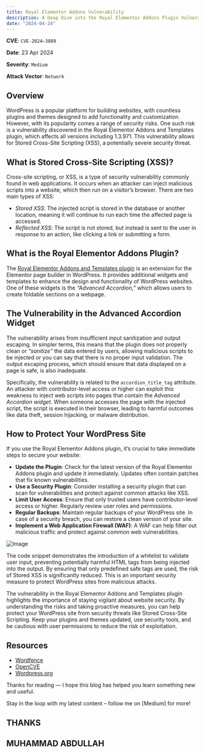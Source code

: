 ```yaml
---
title: Royal Elementor Addons Vulnerability
description: A Deep Dive into the Royal Elementor Addons Plugin Vulnerability and How to Protect Your WordPress Site.
date: "2024-04-24"
---
```


**CVE**: `CVE-2024–3889`

**Date**: 23 Apr 2024

**Severity**: `Medium`

**Attack Vector**: `Network`

## Overview

WordPress is a popular platform for building websites, with countless plugins and themes designed to add functionality and customization. However, with its popularity comes a range of security risks. One such risk is a vulnerability discovered in the Royal Elementor Addons and Templates plugin, which affects all versions including 1.3.971. This vulnerability allows for Stored Cross-Site Scripting (XSS), a potentially severe security threat.

## What is Stored Cross-Site Scripting (XSS)?

Cross-site scripting, or XSS, is a type of security vulnerability commonly found in web applications. It occurs when an attacker can inject malicious scripts into a website, which then run on a visitor’s browser. There are two main types of XSS:

- *Stored XSS*: The injected script is stored in the database or another location, meaning it will continue to run each time the affected page is accessed.
- *Reflected XSS*: The script is not stored, but instead is sent to the user in response to an action, like clicking a link or submitting a form.

## What is the Royal Elementor Addons Plugin?

The [Royal Elementor Addons and Templates plugin](https://wordpress.org/plugins/royal-elementor-addons) is an extension for the Elementor page builder in WordPress. It provides additional widgets and templates to enhance the design and functionality of WordPress websites. One of these widgets is the *“Advanced Accordion,”* which allows users to create foldable sections on a webpage.

## The Vulnerability in the Advanced Accordion Widget

The vulnerability arises from insufficient input sanitization and output escaping. In simpler terms, this means that the plugin does not properly clean or *“sanitize”* the data entered by users, allowing malicious scripts to be injected or you can say that there is no proper input validation. The output escaping process, which should ensure that data displayed on a page is safe, is also inadequate.

Specifically, the vulnerability is related to the `accordion_title_tag` attribute. An attacker with contributor-level access or higher can exploit this weakness to inject web scripts into pages that contain the *Advanced Accordion widget*. When someone accesses the page with the injected script, the script is executed in their browser, leading to harmful outcomes like data theft, session hijacking, or malware distribution.

## How to Protect Your WordPress Site

If you use the Royal Elementor Addons plugin, it’s crucial to take immediate steps to secure your website:

- **Update the Plugin**: Check for the latest version of the Royal Elementor Addons plugin and update it immediately. Updates often contain patches that fix known vulnerabilities.
- **Use a Security Plugin**: Consider installing a security plugin that can scan for vulnerabilities and protect against common attacks like XSS.
- **Limit User Access**: Ensure that only trusted users have contributor-level access or higher. Regularly review user roles and permissions.
- **Regular Backups**: Maintain regular backups of your WordPress site. In case of a security breach, you can restore a clean version of your site.
- **Implement a Web Application Firewall (WAF)**: A WAF can help filter out malicious traffic and protect against common web vulnerabilities.

![Image](https://miro.medium.com/v2/resize:fit:720/format:webp/1*14HpbaMgN_FFytFuVLEFGg.png)

The code snippet demonstrates the introduction of a whitelist to validate user input, preventing potentially harmful HTML tags from being injected into the output. By ensuring that only predefined safe tags are used, the risk of Stored XSS is significantly reduced. This is an important security measure to protect WordPress sites from malicious attacks.

The vulnerability in the Royal Elementor Addons and Templates plugin highlights the importance of staying vigilant about website security. By understanding the risks and taking proactive measures, you can help protect your WordPress site from security threats like Stored Cross-Site Scripting. Keep your plugins and themes updated, use security tools, and be cautious with user permissions to reduce the risk of exploitation.

## Resources

- [Wordfence](https://www.wordfence.com/threat-intel/vulnerabilities/wordpress-plugins/royal-elementor-addons/royal-elementor-addons-and-templates-13971-authenticated-contributor-stored-cross-site-scripting-via-advanced-accordion-title-tags)
- [OpenCVE](https://www.opencve.io/cve/CVE-2024-3889)
- [Wordpress.org](https://plugins.trac.wordpress.org/changeset/3072880/royal-elementor-addons/tags/1.3.972/modules/advanced-accordion/widgets/wpr-advanced-accordion.php?old=3069462&old_path=royal-elementor-addons%2Ftags%2F1.3.971%2Fmodules%2Fadvanced-accordion%2Fwidgets%2Fwpr-advanced-accordion.php)

Thanks for reading — I hope this blog has helped you learn something new and useful.

Stay in the loop with my latest content – follow me on [Medium] for more!

## THANKS
## MUHAMMAD ABDULLAH
